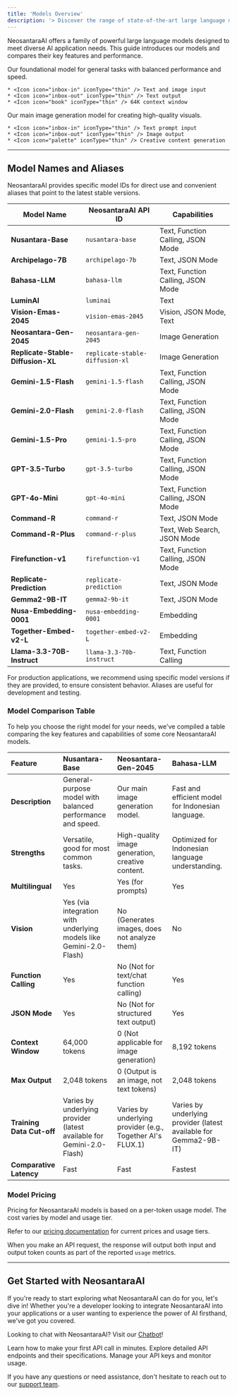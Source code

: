 ```yaml
---
title: 'Models Overview'
description: '> Discover the range of state-of-the-art large language models provided by NeosantaraAI.'
---
```


NeosantaraAI offers a family of powerful large language models designed to meet diverse AI application needs. This guide introduces our models and compares their key features and performance.

<CardGroup cols={2}>
  <Card title="Nusantara-Base" icon="trophy" href="/en/models-overview#model-comparison-table">
    Our foundational model for general tasks with balanced performance and speed.

    * <Icon icon="inbox-in" iconType="thin" /> Text and image input
    * <Icon icon="inbox-out" iconType="thin" /> Text output
    * <Icon icon="book" iconType="thin" /> 64K context window
  </Card>

  <Card title="Neosantara-Gen-2045" icon="image" href="/en/models-overview#model-comparison-table">
    Our main image generation model for creating high-quality visuals.

    * <Icon icon="inbox-in" iconType="thin" /> Text prompt input
    * <Icon icon="inbox-out" iconType="thin" /> Image output
    * <Icon icon="palette" iconType="thin" /> Creative content generation
  </Card>
</CardGroup>

***

## Model Names and Aliases

NeosantaraAI provides specific model IDs for direct use and convenient aliases that point to the latest stable versions.

| Model Name           | NeosantaraAI API ID                                     | Capabilities                                  |
| -------------------- | ------------------------------------------------------- | --------------------------------------------- |
| **Nusantara-Base** | `nusantara-base`                                        | Text, Function Calling, JSON Mode             |
| **Archipelago-7B** | `archipelago-7b`                                        | Text, JSON Mode                               |
| **Bahasa-LLM** | `bahasa-llm`                                            | Text, Function Calling, JSON Mode             |
| **LuminAI** | `luminai`                                               | Text                                          |
| **Vision-Emas-2045** | `vision-emas-2045`                                      | Vision, JSON Mode, Text                       |
| **Neosantara-Gen-2045** | `neosantara-gen-2045`                                   | Image Generation                              |
| **Replicate-Stable-Diffusion-XL** | `replicate-stable-diffusion-xl`                 | Image Generation                              |
| **Gemini-1.5-Flash** | `gemini-1.5-flash`                                      | Text, Function Calling, JSON Mode             |
| **Gemini-2.0-Flash** | `gemini-2.0-flash`                                      | Text, Function Calling, JSON Mode             |
| **Gemini-1.5-Pro** | `gemini-1.5-pro`                                        | Text, Function Calling, JSON Mode             |
| **GPT-3.5-Turbo** | `gpt-3.5-turbo`                                         | Text, Function Calling, JSON Mode             |
| **GPT-4o-Mini** | `gpt-4o-mini`                                           | Text, Function Calling, JSON Mode             |
| **Command-R** | `command-r`                                             | Text, JSON Mode                               |
| **Command-R-Plus** | `command-r-plus`                                        | Text, Web Search, JSON Mode                   |
| **Firefunction-v1** | `firefunction-v1`                                       | Text, Function Calling, JSON Mode             |
| **Replicate-Prediction** | `replicate-prediction`                                  | Text, JSON Mode                               |
| **Gemma2-9B-IT** | `gemma2-9b-it`                                          | Text, JSON Mode                               |
| **Nusa-Embedding-0001** | `nusa-embedding-0001`                                   | Embedding                                     |
| **Together-Embed-v2-L** | `together-embed-v2-L`                                   | Embedding                                     |
| **Llama-3.3-70B-Instruct** | `llama-3.3-70b-instruct`                             | Text, Function Calling                        |

<Note>
  For production applications, we recommend using specific model versions if they are provided, to ensure consistent behavior. Aliases are useful for development and testing.
</Note>

### Model Comparison Table

To help you choose the right model for your needs, we've compiled a table comparing the key features and capabilities of some core NeosantaraAI models.

| Feature             | Nusantara-Base                                                       | Neosantara-Gen-2045                                               | Bahasa-LLM                                                 |
| :------------------ | :------------------------------------------------------------------- | :---------------------------------------------------------------- | :--------------------------------------------------------- |
| **Description** | General-purpose model with balanced performance and speed.           | Our main image generation model.                                  | Fast and efficient model for Indonesian language.          |
| **Strengths** | Versatile, good for most common tasks.                               | High-quality image generation, creative content.                  | Optimized for Indonesian language understanding.           |
| **Multilingual** | Yes                                                                  | Yes (for prompts)                                                 | Yes                                                        |
| **Vision** | Yes (via integration with underlying models like Gemini-2.0-Flash)   | No (Generates images, does not analyze them)                      | No                                                         |
| **Function Calling**| Yes                                                                  | No (Not for text/chat function calling)                           | Yes                                                        |
| **JSON Mode** | Yes                                                                  | No (Not for structured text output)                               | Yes                                                        |
| **Context Window** | 64,000 tokens                                                        | 0 (Not applicable for image generation)                           | 8,192 tokens                                               |
| **Max Output** | 2,048 tokens                                                         | 0 (Output is an image, not text tokens)                           | 2,048 tokens                                               |
| **Training Data Cut-off** | Varies by underlying provider (latest available for Gemini-2.0-Flash) | Varies by underlying provider (e.g., Together AI's FLUX.1)        | Varies by underlying provider (latest available for Gemma2-9B-IT) |
| **Comparative Latency** | Fast                                                                 | Fast                                                              | Fastest                                                    |

### Model Pricing

Pricing for NeosantaraAI models is based on a per-token usage model. The cost varies by model and usage tier.

Refer to our [pricing documentation](https://neosantara.xyz/pricing) for current prices and usage tiers.

When you make an API request, the response will output both input and output token counts as part of the reported `usage` metrics.

***

## Get Started with NeosantaraAI

If you're ready to start exploring what NeosantaraAI can do for you, let's dive in! Whether you're a developer looking to integrate NeosantaraAI into your applications or a user wanting to experience the power of AI firsthand, we've got you covered.

<Note>Looking to chat with NeosantaraAI? Visit our [Chatbot](https://chat.neosantara.xyz)!</Note>

<CardGroup cols={3}>
  <Card title="Quickstart" icon="bolt-lightning" href="/en/api-reference/quickstart">
    Learn how to make your first API call in minutes.
  </Card>

  <Card title="API Reference" icon="code" href="/en/api-reference/introduction#endpoints">
    Explore detailed API endpoints and their specifications.
  </Card>

  <Card title="Dashboard" icon="metrics" href="https://app.neosantara.xyz/usage">
    Manage your API keys and monitor usage.
  </Card>
</CardGroup>

If you have any questions or need assistance, don't hesitate to reach out to our [support team](mailto:help@neosantara.xyz).
